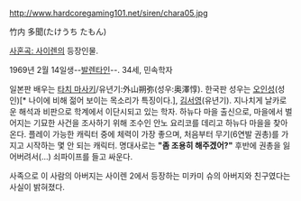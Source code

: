 http://www.hardcoregaming101.net/siren/chara05.jpg

竹内 多聞(たけうち たもん)

[[사혼곡: 사이렌]]의 등장인물.

1969년 2월 14일생--[[발렌타인]]--. 34세, 민속학자
 
일본판 배우는 [[타치 마사키]]/유년기:外山朔弥(성우:奥澤惇). 한국판 성우는 [[오인성]](성인)[* 나이에 비해 젊어 보이는 목소리가 특징이다.], [[김서영]](유년기). 지나치게 날카로운 해석과 비판으로 학계에서 이단시되고 있는 학자. 하뉴다 마을 출신으로, 마을에서 벌어지는 기묘한 사건을 조사하기 위해 조수인 안노 요리코를 데리고 하뉴다 마을을 찾아온다. 플레이 가능한 캐릭터 중에 체력이 가장 좋으며, 처음부터 무기(6연발 권총)를 가지고 시작하는 몇 안 되는 캐릭터. 명대사로는 '''"좀 조용히 해주겠어?"''' 후반에 권총을 잃어버려서(…) 쇠파이프를 들고 싸운다.
 
사족으로 이 사람의 아버지는 사이렌 2에서 등장하는 미카미 슈의 아버지와 친구였다는 사실이 밝혀졌다.

